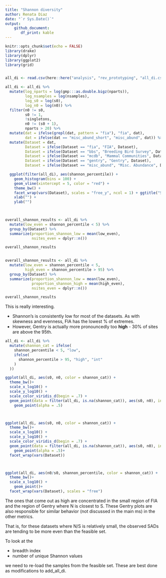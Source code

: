 ```yaml
---
title: "Shannon diversity"
author: Renata Diaz
date: "`r Sys.Date()`"
output: 
    github_document:
       df_print: kable
---
```


```r
knitr::opts_chunk$set(echo = FALSE)
library(drake)
library(dplyr)
library(ggplot2)
library(grid)


all_di <- read.csv(here::here("analysis", "rev_prototyping", "all_di.csv"), stringsAsFactors = F)

all_di <- all_di %>%
  mutate(log_nparts = log(gmp:::as.double.bigz(nparts)),
         log_nsamples = log(nsamples),
         log_s0 = log(s0),
         log_n0 = log(n0)) %>%
  filter(n0 != s0,
         s0 != 1,
         !singletons,
         n0 != (s0 + 1),
         nparts > 20) %>%
  mutate(dat = ifelse(grepl(dat, pattern = "fia"), "fia", dat),
         dat = ifelse(dat == "misc_abund_short", "misc_abund", dat)) %>%
  mutate(Dataset = dat,
         Dataset = ifelse(Dataset == "fia", "FIA", Dataset),
         Dataset = ifelse(Dataset == "bbs", "Breeding Bird Survey", Dataset),
         Dataset = ifelse(Dataset == "mcdb", "Mammal Communities", Dataset),
         Dataset = ifelse(Dataset == "gentry", "Gentry", Dataset),
         Dataset = ifelse(Dataset == "misc_abund", "Misc. Abundance", Dataset))

```

```r

  ggplot(filter(all_di), aes(shannon_percentile)) +
    geom_histogram(bins = 100) +
    geom_vline(xintercept = 5, color = "red") +
    theme_bw() +
    facet_wrap(vars(Dataset), scales = "free_y", ncol = 1) + ggtitle("Shannon's") +
    xlab("") +
    ylab("")
  


overall_shannon_results <- all_di %>%
  mutate(low_even = shannon_percentile < 5) %>%
  group_by(Dataset) %>%
  summarize(proportion_shannon_low = mean(low_even),
            nsites_even = dplyr::n())

overall_shannon_results


overall_shannon_results <- all_di %>%
  mutate(low_even = shannon_percentile < 5,
         high_even = shannon_percentile > 95) %>%
  group_by(Dataset) %>%
  summarize(proportion_shannon_low = mean(low_even),
            proportion_shannon_high = mean(high_even),
            nsites_even = dplyr::n())

overall_shannon_results
```

This is really interesting. 

- Shannon's is consistently low for most of the datasets. As with skewness and evenness, FIA has the lowest % of extremes.
- However, Gentry is actually more pronouncedly too **high** - 30% of sites are above the 95th.


```r
all_di <- all_di %>%
  mutate(shannon_cat = ifelse(
    shannon_percentile < 5, "low", 
    ifelse(
      shannon_percentile > 95, "high", "int"
    )
  ))

ggplot(all_di, aes(s0, n0, color = shannon_cat)) +
  theme_bw()+
  scale_x_log10() +
  scale_y_log10() +
  scale_color_viridis_d(begin = .7) +
  geom_point(data = filter(all_di, is.na(shannon_cat)), aes(s0, n0), inherit.aes = F, alpha = .05, color = "grey") +
    geom_point(alpha = .5) 



ggplot(all_di, aes(s0, n0, color = shannon_cat)) +
  theme_bw()+
  scale_x_log10() +
  scale_y_log10() +
  scale_color_viridis_d(begin = .7) +
  geom_point(data = filter(all_di, is.na(shannon_cat)), aes(s0, n0), inherit.aes = F, alpha = .1, color = "grey") +
    geom_point(alpha = .5)+
  facet_wrap(vars(Dataset))



ggplot(all_di, aes(n0/s0, shannon_percentile, color = shannon_cat)) +
  theme_bw()+
  scale_x_log10() +
    geom_point()+
  facet_wrap(vars(Dataset), scales = "free")
```


The ones that come out as high are concentrated in the small region of FIA and the region of Gentry where N is closest to S. These Gentry plots are also responsible for similar behavior (not discussed in the main ms) in the other metrics.

That is, for these datasets where N/S is relatively small, the observed SADs are tending to be more even than the feasible set. 


To look at the 

- breadth index
- number of unique Shannon values

we need to re-load the samples from the feasible set. These are best done as modifications to add_all_di. 


